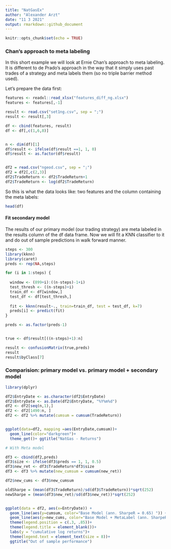 ---
title: "NatGasEx"
author: "Alexander Arzt"
date: "11 3 2021"
output: rmarkdown::github_document
---

```{r setup, include=FALSE}
knitr::opts_chunk$set(echo = TRUE)
```

### Chan's approach to meta labeling
In this short example we will look at Ernie Chan's approach to meta labeling. It is different to de Prado's approach in the way that it simply uses past trades of a strategy and meta labels them (so no triple barrier method used). 


Let's prepare the data first:
```{r}
features <- readxl::read_xlsx("features_diff_ng.xlsx")
features <- features[,-1]

result <- read.csv("set1ng.csv", sep = ";")
result <- result[,3]

df <- cbind(features, result)
df <- df[,c(1,6,8)]


n <- dim(df)[1]
df$result <- ifelse(df$result ==1, 1, 0)
df$result <- as.factor(df$result)


df2 = read.csv("ngeod.csv", sep = ";")
df2 = df2[,c(2,3)]
df2$TradeReturn <- df2$TradeReturn+1
df2$TradeReturn <- log(df2$TradeReturn)

```

So this is what the data looks like: two features and the column containing the meta labels:

```{r}
head(df)
```

#### Fit secondary model

The results of our primary model (our trading strategy) are meta labeled in the results column of the df data frame. Now we will fit a KNN classifier to it and do out of sample predictions in walk forward manner.

```{r}

steps <- 300
library(kknn)
library(caret)
preds <- rep(NA,steps)

for (i in 1:steps) {
  
  window <- (899+i):((n-steps)-1+i)
  test_thresh <- ((n-steps)+i)
  train_df <- df[window,]
  test_df <- df[test_thresh,]
         
  fit <- kknn(result~., train=train_df, test = test_df, k=7)
  preds[i] <- predict(fit)
}

preds <- as.factor(preds-1)


true <- df$result[((n-steps)+1):n]

result <- confusionMatrix(true,preds)
result
result$byClass[7] 

```

### Comparision: primary model vs. primary model + secondary model

```{r}
library(dplyr)

df2$EntryDate <- as.character(df2$EntryDate)
df2$EntryDate <- as.Date(df2$EntryDate, "%Y%m%d")
df2 <- df2[seq(n,1),]
df2 <- df2[1490:n, ]
df2 <- df2 %>% mutate(cumsum = cumsum(TradeReturn))


ggplot(data=df2, mapping =aes(EntryDate,cumsum))+
  geom_line(color="darkgreen")+
  theme_get()+ ggtitle("NatGas - Returns")

# With Meta model

df3 <- cbind(df2,preds)
df3$size <- ifelse(df3$preds == 1, 1, 0.5)
df3$new_ret <- df3$TradeReturn*df3$size
df3 <- df3 %>% mutate(new_cumsum = cumsum(new_ret))

df2$new_cums <- df3$new_cumsum

oldSharpe = (mean(df3$TradeReturn)/sd(df3$TradeReturn))*sqrt(252)
newSharpe = (mean(df3$new_ret)/sd(df3$new_ret))*sqrt(252)


ggplot(data = df2, aes(x=EntryDate)) + 
  geom_line(aes(y=cumsum, color="Base Model (ann. SharpeR = 0.65) ")) +
  geom_line(aes(y=new_cums, color="Base Model + MetaLabel (ann. SharpeR = 0.75)")) + 
  theme(legend.position = c(.3, .85))+ 
  theme(legend.title = element_blank())+
  labs(y = "cumulative log returns")+ 
  theme(legend.text = element_text(size = 8))+
  ggtitle("Out of sample performance")
```







